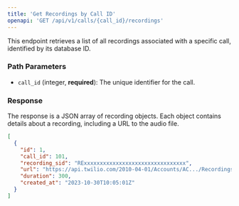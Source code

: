 ```yaml
---
title: 'Get Recordings by Call ID'
openapi: 'GET /api/v1/calls/{call_id}/recordings'
---
```


This endpoint retrieves a list of all recordings associated with a specific call, identified by its database ID.

### Path Parameters

- `call_id` (integer, **required**): The unique identifier for the call.

### Response

The response is a JSON array of recording objects. Each object contains details about a recording, including a URL to the audio file.

```json Response
[
  {
    "id": 1,
    "call_id": 101,
    "recording_sid": "RExxxxxxxxxxxxxxxxxxxxxxxxxxxxxxxx",
    "url": "https://api.twilio.com/2010-04-01/Accounts/AC.../Recordings/RE...",
    "duration": 300,
    "created_at": "2023-10-30T10:05:01Z"
  }
]
``` 